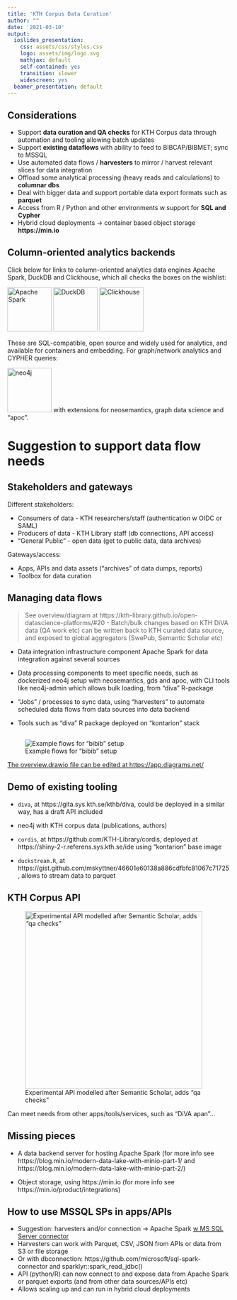 ```yaml
---
title: 'KTH Corpus Data Curation'
author: ""
date: '2021-03-10'
output:
  ioslides_presentation:
    css: assets/css/styles.css
    logo: assets/img/logo.svg
    mathjax: default
    self-contained: yes
    transition: slower
    widescreen: yes
  beamer_presentation: default
---
```


## Considerations

- Support **data curation and QA checks** for KTH Corpus data through automation and tooling allowing batch updates
- Support **existing dataflows** with ability to feed to BIBCAP/BIBMET; sync to MSSQL
- Use automated data flows / **harvesters** to mirror / harvest relevant slices for data integration
- Offload some analytical processing (heavy reads and calculations) to **columnar dbs**
- Deal with bigger data and support portable data export formats such as **parquet**
- Access from R / Python and other environments w support for **SQL and Cypher**
- Hybrid cloud deployments -> container based object storage **https://min.io**

## Column-oriented analytics backends

Click below for links to column-oriented analytics data engines Apache Spark, DuckDB and Clickhouse, which all checks the boxes on the wishlist: 

[![Apache Spark](http://spark.apache.org/images/spark-logo-trademark.png){width=100}](http://spark.apache.org/)
[![DuckDB](https://duckdb.org/images/DuckDB_Logo_dl.png){width=100}](https://duckdb.org/docs/why_duckdb)
[![Clickhouse](https://clickhouse.tech/images/logo.svg){width=100}](https://clickhouse.tech/)

These are SQL-compatible, open source and widely used for analytics, and available for containers and embedding. For graph/network analytics and CYPHER queries:

[![neo4j](https://upload.wikimedia.org/wikipedia/commons/f/fd/Neo4j-2015-logo.png){width=100}](https://neo4j.com/) with extensions for neosemantics, graph data science and "apoc".

# Suggestion to support data flow needs

## Stakeholders and gateways

Different stakeholders:

- Consumers of data - KTH researchers/staff (authentication w OIDC or SAML)
- Producers of data - KTH Library staff (db connections, API access)
- "General Public" - open data (get to public data, data archives)

Gateways/access:

- Apps, APIs and data assets ("archives" of data dumps, reports)
- Toolbox for data curation

## Managing data flows

> See overview/diagram at https://kth-library.github.io/open-datascience-platforms/#20 - Batch/bulk changes based on KTH DiVA data (QA work etc) can be written back to KTH curated data source, and exposed to global aggregators (SwePub, Semantic Scholar etc)

- Data integration infrastructure component Apache Spark for data integration against several sources

- Data processing components to meet specific needs, such as dockerized neo4j setup with neosemantics, gds and apoc, with CLI tools like neo4j-admin which allows bulk loading, from "diva" R-package

- "Jobs" / processes to sync data, using "harvesters" to automate scheduled data flows from data sources into data backend

- Tools such as "diva" R package deployed on "kontarion" stack

## 

![Example flows for "bibib" setup](bibib.svg){height=500;}

[The overview.drawio file can be edited at https://app.diagrams.net/](bibib.drawio)

## Demo of existing tooling

- `diva`, at https://gita.sys.kth.se/kthb/diva, could be deployed in a similar way, has a draft API included

- neo4j with KTH corpus data (publications, authors)

- `cordis`, at https://github.com/KTH-Library/cordis, deployed at https://shiny-2-r.referens.sys.kth.se/ide using "kontarion" base image

- `duckstream.R`, at https://gist.github.com/mskyttner/46601e60138a886cdfbfc81067c71725, allows to stream data to parquet

## KTH Corpus API 

![Experimental API modelled after Semantic Scholar, adds "qa checks"](diva-api.png){height=400}

Can meet needs from other apps/tools/services, such as "DiVA apan"...

## Missing pieces

- A data backend server for hosting Apache Spark (for more info see https://blog.min.io/modern-data-lake-with-minio-part-1/ and https://blog.min.io/modern-data-lake-with-minio-part-2/)

- Object storage, using https://min.io (for more info see https://min.io/product/integrations)

## How to use MSSQL SPs in apps/APIs

- Suggestion: harvesters and/or connection -> Apache Spark [w MS SQL Server connector](https://docs.microsoft.com/en-us/sql/big-data-cluster/sparklyr-from-rstudio?view=sql-server-ver15)
- Harvesters can work with Parquet, CSV, JSON from APIs or data from S3 or file storage
- Or with dbconnection: https://github.com/microsoft/sql-spark-connector and sparklyr::spark_read_jdbc()
- API (python/R) can now connect to and expose data from Apache Spark or parquet exports (and from other data sources/APIs etc)
- Allows scaling up and can run in hybrid cloud deployments

